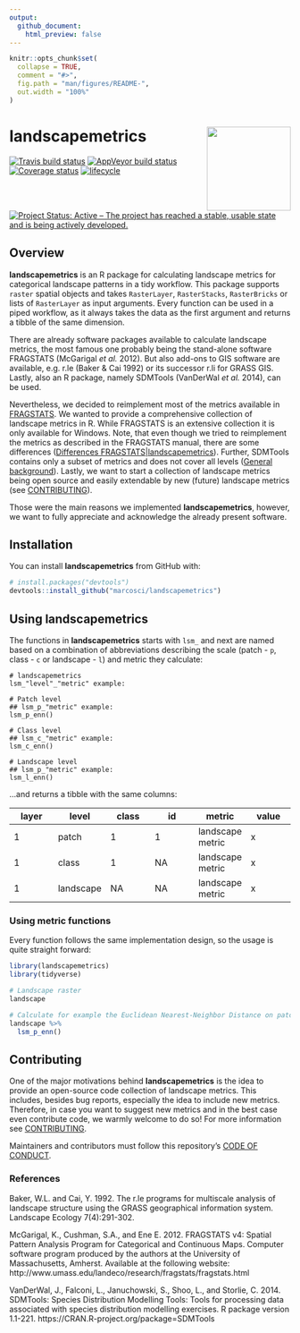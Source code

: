 ```yaml
---
output:
  github_document:
    html_preview: false
---
```


<!-- README.md is generated from README.Rmd. Please edit that file -->

```r
knitr::opts_chunk$set(
  collapse = TRUE,
  comment = "#>",
  fig.path = "man/figures/README-",
  out.width = "100%"
)
```

# landscapemetrics <img src="man/figures/logo.png" align="right" width="150" />

[![Travis build status](https://travis-ci.org/marcosci/landscapemetrics.svg?branch=master)](https://travis-ci.org/marcosci/landscapemetrics)
[![AppVeyor build status](https://ci.appveyor.com/api/projects/status/github/marcosci/landscapemetrics?branch=master&svg=true)](https://ci.appveyor.com/project/marcosci/landscapemetrics)
[![Coverage status](https://codecov.io/gh/marcosci/landscapemetrics/branch/master/graph/badge.svg)](https://codecov.io/github/marcosci/landscapemetrics?branch=master)
[![lifecycle](https://img.shields.io/badge/lifecycle-experimental-orange.svg)](https://www.tidyverse.org/lifecycle/#experimental)
[![Project Status: Active – The project has reached a stable, usable state and is being actively developed.](http://www.repostatus.org/badges/latest/active.svg)](http://www.repostatus.org/#active)


## Overview

**landscapemetrics** is an R package for calculating landscape metrics for categorical landscape patterns in a tidy workflow. This package supports `raster` spatial objects and takes `RasterLayer`, `RasterStacks`, `RasterBricks` or lists of `RasterLayer` as input arguments. Every function can be used in a piped workflow, as it always takes the data as the first argument and returns a tibble of the same dimension.

There are already software packages available to calculate landscape metrics, the most famous one probably being the stand-alone software FRAGSTATS (McGarigal *et al.* 2012). But also add-ons to GIS software are available, e.g. r.le (Baker & Cai 1992) or its successor r.li  for GRASS GIS. Lastly, also an R package, namely SDMTools (VanDerWal *et al.* 2014), can be used.

Nevertheless, we decided to reimplement most of the metrics available in [FRAGSTATS](https://www.umass.edu/landeco/research/fragstats/documents/fragstats_documents.html). We wanted to provide a comprehensive collection of landscape metrics in R. While FRAGSTATS is an extensive collection it is only available for Windows. Note, that even though we tried to reimplement the metrics as described in the FRAGSTATS manual, there are some differences ([Differences FRAGSTATS|landscapemetrics](https://marcosci.github.io/landscapemetrics/articles/articles/comparing_fragstats_landscapemetrics.html)). Further, SDMTools contains only a subset of metrics and does not cover all levels ([General background](https://marcosci.github.io/landscapemetrics/articles/articles/general-background.html)). Lastly, we want to start a collection of landscape metrics being open source and easily extendable by new (future) landscape metrics (see [CONTRIBUTING](CONTRIBUTING.md)).

Those were the main reasons we implemented **landscapemetrics**, however, we want to fully appreciate and acknowledge the already present software.

## Installation

You can install **landscapemetrics** from GitHub with:

```r
# install.packages("devtools")
devtools::install_github("marcosci/landscapemetrics")
```

## Using landscapemetrics

The functions in **landscapemetrics** starts with `lsm_` and next are named based on a combination of abbreviations describing the scale (patch - `p`, class - `c` or landscape - `l`) and metric they calculate:

```
# landscapemetrics
lsm_"level"_"metric" example:

# Patch level
## lsm_p_"metric" example:
lsm_p_enn()

# Class level
## lsm_c_"metric" example:
lsm_c_enn()

# Landscape level
## lsm_p_"metric" example:
lsm_l_enn()
```

...and returns a tibble with the same columns:

<p style="text-align:center;">

| layer  | level | class | id | metric | value
| ------------- | -------------  | ------------- | ------------- | ------------- | ------------- | 
| 1 | patch  | 1 | 1 | landscape metric | x |
| 1 | class  | 1 | NA | landscape metric | x |
| 1 | landscape  | NA | NA | landscape metric | x |

</p>

### Using metric functions

Every function follows the same implementation design, so the usage is quite straight forward:

```r
library(landscapemetrics)
library(tidyverse)

# Landscape raster
landscape

# Calculate for example the Euclidean Nearest-Neighbor Distance on patch level
landscape %>% 
  lsm_p_enn()
```

##  Contributing 

One of the major motivations behind **landscapemetrics** is the idea to provide an open-source code collection of landscape metrics. This includes, besides bug reports, especially the idea to include new metrics. Therefore, in case you want to suggest new metrics and in the best case even contribute code, we warmly welcome to do so! For more information see [CONTRIBUTING](CONTRIBUTING.md). 

Maintainers and contributors must follow this repository's [CODE OF CONDUCT](CODE_OF_CONDUCT.md).

### References

Baker, W.L. and Cai, Y. 1992. The r.le programs for multiscale analysis of landscape structure using the GRASS geographical information system. Landscape Ecology 7(4):291-302.

McGarigal, K., Cushman, S.A., and Ene E. 2012. FRAGSTATS v4: Spatial Pattern Analysis Program for Categorical and Continuous Maps. Computer software program produced by the authors at the University of Massachusetts, Amherst. Available at the following website: http://www.umass.edu/landeco/research/fragstats/fragstats.html

VanDerWal, J., Falconi, L., Januchowski, S., Shoo, L., and Storlie, C. 2014. SDMTools: Species Distribution Modelling Tools: Tools for processing data associated with species distribution modelling exercises. R package version 1.1-221. https://CRAN.R-project.org/package=SDMTools

